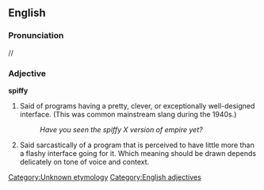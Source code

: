 {{rfc}}
== English ==
[[Category:Unknown etymology]]<!--SOED-->
=== Pronunciation ===
/{{IPAchar|ˈspɪfi}}/

=== Adjective ===
[[Category:English adjectives]]
'''spiffy'''
# Said of programs having a pretty, clever, or exceptionally well-designed interface.  (This was common mainstream slang during the 1940s.)
#:''Have you seen the spiffy X version of empire yet?'' 
# Said sarcastically of a program that is perceived to have little more than a flashy interface going for it. Which meaning should be drawn depends delicately on tone of voice and context.

{{Jargon File}}